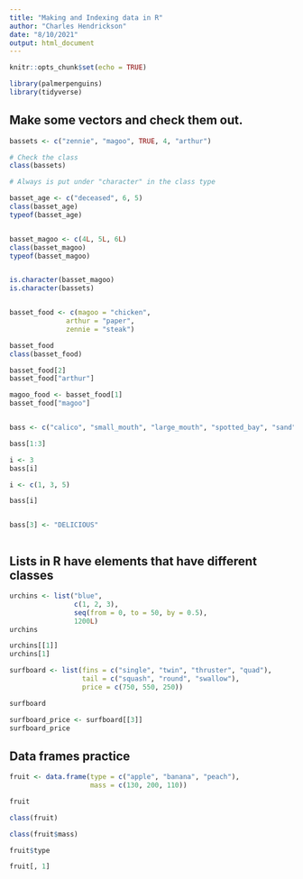 ```yaml
---
title: "Making and Indexing data in R"
author: "Charles Hendrickson"
date: "8/10/2021"
output: html_document
---
```


```r
knitr::opts_chunk$set(echo = TRUE)

library(palmerpenguins)
library(tidyverse)

```

## Make some vectors and check them out.

```r
bassets <- c("zennie", "magoo", TRUE, 4, "arthur")

# Check the class
class(bassets)

# Always is put under "character" in the class type

```

```r
basset_age <- c("deceased", 6, 5)
class(basset_age)
typeof(basset_age)


basset_magoo <- c(4L, 5L, 6L)
class(basset_magoo)
typeof(basset_magoo)


is.character(basset_magoo)
is.character(bassets)



```

```r
basset_food <- c(magoo = "chicken",
              arthur = "paper",
              zennie = "steak")

basset_food
class(basset_food)

basset_food[2]
basset_food["arthur"]

magoo_food <- basset_food[1]
basset_food["magoo"]



```

```r
bass <- c("calico", "small_mouth", "large_mouth", "spotted_bay", "sand")

bass[1:3]

i <- 3
bass[i]

i <- c(1, 3, 5)

bass[i]


bass[3] <- "DELICIOUS"



```


## Lists in R have elements that have different classes 

```r
urchins <- list("blue", 
                c(1, 2, 3), 
                seq(from = 0, to = 50, by = 0.5),
                1200L)
urchins

urchins[[1]]
urchins[1]

```

```r
surfboard <- list(fins = c("single", "twin", "thruster", "quad"),
                  tail = c("squash", "round", "swallow"),
                  price = c(750, 550, 250))

surfboard 

surfboard_price <- surfboard[[3]]
surfboard_price


```





## Data frames practice 
```r
fruit <- data.frame(type = c("apple", "banana", "peach"),
                    mass = c(130, 200, 110))

fruit

class(fruit)

class(fruit$mass)

fruit$type

fruit[, 1]


```







